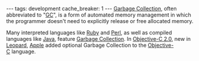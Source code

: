 ---
tags: development
cache_breaker: 1
---
[[Garbage Collection]], often abbreviated to "[[GC]]", is a form of automated memory management in which the programmer doesn't need to explicitly release or free allocated memory.

Many interpreted languages like [[Ruby]] and [[Perl]], as well as compiled languages like [[Java]], feature [[Garbage Collection]]. In [[Objective-C 2.0]], new in [[Leopard]], [[Apple]] added optional Garbage Collection to the [[Objective-C]] language.
